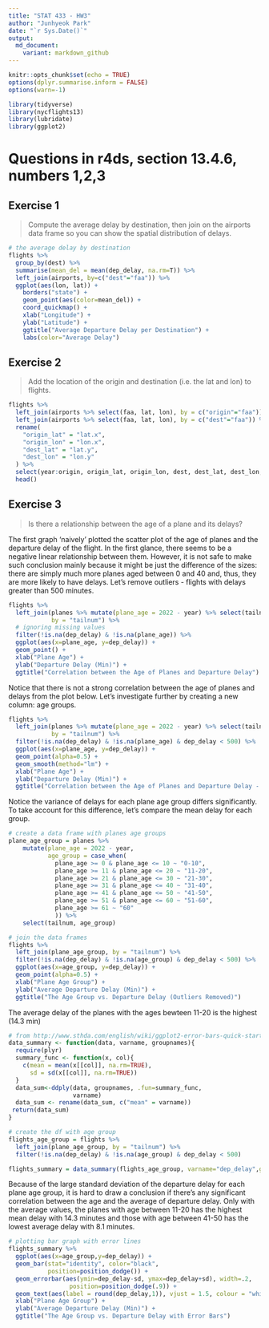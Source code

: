 ```yaml
---
title: "STAT 433 - HW3"
author: "Junhyeok Park"
date: "`r Sys.Date()`"
output:
  md_document:
    variant: markdown_github
---
```


```r
knitr::opts_chunk$set(echo = TRUE)
options(dplyr.summarise.inform = FALSE)
options(warn=-1)
```

```r
library(tidyverse)
library(nycflights13)
library(lubridate)
library(ggplot2)
```

# Questions in r4ds, section 13.4.6, numbers 1,2,3

## Exercise 1

> Compute the average delay by destination, then join on the airports data frame so you can show the spatial distribution of delays.

```r
# the average delay by destination
flights %>%
  group_by(dest) %>%
  summarise(mean_del = mean(dep_delay, na.rm=T)) %>% 
  left_join(airports, by=c("dest"="faa")) %>%
  ggplot(aes(lon, lat)) +
    borders("state") +
    geom_point(aes(color=mean_del)) +
    coord_quickmap() + 
    xlab("Longitude") + 
    ylab("Latitude") + 
    ggtitle("Average Departure Delay per Destination") +
    labs(color="Average Delay")
```

## Exercise 2

> Add the location of the origin and destination (i.e. the lat and lon) to flights.

```r
flights %>%
  left_join(airports %>% select(faa, lat, lon), by = c("origin"="faa")) %>%
  left_join(airports %>% select(faa, lat, lon), by = c("dest"="faa")) %>%
  rename(
    "origin_lat" = "lat.x",
    "origin_lon" = "lon.x",
    "dest_lat" = "lat.y",
    "dest_lon" = "lon.y"
  ) %>%
  select(year:origin, origin_lat, origin_lon, dest, dest_lat, dest_lon, everything()) %>% 
  head()
```

## Exercise 3

> Is there a relationship between the age of a plane and its delays?

The first graph 'naively' plotted the scatter plot of the age of planes and the departure delay of the flight. In the first glance, there seems to be a negative linear relationship between them. However, it is not safe to make such conclusion mainly because it might be just the difference of the sizes: there are simply much more planes aged between 0 and 40 and, thus, they are more likely to have delays. Let's remove outliers - flights with delays greater than 500 minutes.

```r
flights %>%
  left_join(planes %>% mutate(plane_age = 2022 - year) %>% select(tailnum, plane_age),
            by = "tailnum") %>%
  # ignoring missing values
  filter(!is.na(dep_delay) & !is.na(plane_age)) %>%
  ggplot(aes(x=plane_age, y=dep_delay)) + 
  geom_point() + 
  xlab("Plane Age") + 
  ylab("Departure Delay (Min)") + 
  ggtitle("Correlation between the Age of Planes and Departure Delay")
```

Notice that there is not a strong correlation between the age of planes and delays from the plot below. Let's investigate further by creating a new column: age groups.

```r
flights %>%
  left_join(planes %>% mutate(plane_age = 2022 - year) %>% select(tailnum, plane_age),
            by = "tailnum") %>%
  filter(!is.na(dep_delay) & !is.na(plane_age) & dep_delay < 500) %>%
  ggplot(aes(x=plane_age, y=dep_delay)) + 
  geom_point(alpha=0.5) +
  geom_smooth(method="lm") +
  xlab("Plane Age") + 
  ylab("Departure Delay (Min)") + 
  ggtitle("Correlation between the Age of Planes and Departure Delay - Outliers Removed")
```
Notice the variance of delays for each plane age group differs significantly. To take account for this difference, let's compare the mean delay for each group. 

```r
# create a data frame with planes age groups
plane_age_group = planes %>%
    mutate(plane_age = 2022 - year,
           age_group = case_when(
             plane_age >= 0 & plane_age <= 10 ~ "0-10",
             plane_age >= 11 & plane_age <= 20 ~ "11-20",
             plane_age >= 21 & plane_age <= 30 ~ "21-30",
             plane_age >= 31 & plane_age <= 40 ~ "31-40",
             plane_age >= 41 & plane_age <= 50 ~ "41-50",
             plane_age >= 51 & plane_age <= 60 ~ "51-60",
             plane_age >= 61 ~ "60"
             )) %>%
    select(tailnum, age_group) 

# join the data frames
flights %>% 
  left_join(plane_age_group, by = "tailnum") %>% 
  filter(!is.na(dep_delay) & !is.na(age_group) & dep_delay < 500) %>%
  ggplot(aes(x=age_group, y=dep_delay)) + 
  geom_point(alpha=0.5) + 
  xlab("Plane Age Group") + 
  ylab("Average Departure Delay (Min)") + 
  ggtitle("The Age Group vs. Departure Delay (Outliers Removed)")
```

The average delay of the planes with the ages bewteen 11-20 is the highest (14.3 min)

```r
# from http://www.sthda.com/english/wiki/ggplot2-error-bars-quick-start-guide-r-software-and-data-visualization
data_summary <- function(data, varname, groupnames){
  require(plyr)
  summary_func <- function(x, col){
    c(mean = mean(x[[col]], na.rm=TRUE),
      sd = sd(x[[col]], na.rm=TRUE))
  }
  data_sum<-ddply(data, groupnames, .fun=summary_func,
                  varname)
  data_sum <- rename(data_sum, c("mean" = varname))
 return(data_sum)
}

# create the df with age group
flights_age_group = flights %>% 
  left_join(plane_age_group, by = "tailnum") %>% 
  filter(!is.na(dep_delay) & !is.na(age_group) & dep_delay < 500)

flights_summary = data_summary(flights_age_group, varname="dep_delay",groupnames=c("age_group"))
```

Because of the large standard deviation of the departure delay for each plane age group, it is hard to draw a conclusion if there's any significant correlation between the age and the average of departure delay. Only with the average values, the planes with age between 11-20 has the highest mean delay with 14.3 minutes and those with age between 41-50 has the lowest average delay with 8.1 minutes.

```r
# plotting bar graph with error lines
flights_summary %>%
  ggplot(aes(x=age_group,y=dep_delay)) + 
  geom_bar(stat="identity", color="black", 
           position=position_dodge()) +
  geom_errorbar(aes(ymin=dep_delay-sd, ymax=dep_delay+sd), width=.2,
                 position=position_dodge(.9)) +
  geom_text(aes(label = round(dep_delay,1)), vjust = 1.5, colour = "white") +
  xlab("Plane Age Group") + 
  ylab("Average Departure Delay (Min)") + 
  ggtitle("The Age Group vs. Departure Delay with Error Bars")
```

